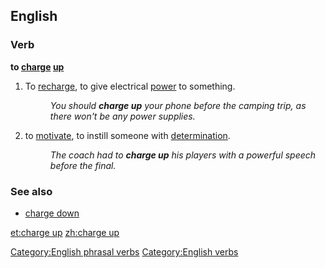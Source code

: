 ==English==

===Verb===
'''to [[charge]] [[up]]'''

# {{transitive}} To [[recharge]], to give electrical [[power]] to something.
#:''You should '''charge up''' your phone before the camping trip, as there won't be any power supplies.''
# {{idiomatic}} to [[motivate]], to instill someone with [[determination]].
#:''The coach had to '''charge up''' his players with a powerful speech before the final.''

===See also===
* [[charge down]]

[[Category:English phrasal verbs]]
[[Category:English verbs]]

[[et:charge up]]
[[zh:charge up]]